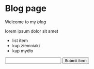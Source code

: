 
# Blog page
Welcome to my *blog*

lorem ipsum dolor sit amet

* list item
* kup ziemniaki
* kup mydło

<form>
  <input type="text" name="name" id="name" />
  <Button type="submit">Submit form</Button>
</form>
